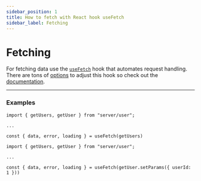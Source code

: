 ```yaml
---
sidebar_position: 1
title: How to fetch with React hook useFetch
sidebar_label: Fetching
---
```


# Fetching

For fetching data use the [`useFetch`](/documentation/04-react/02-core/use-fetch.mdx) hook that automates request
handling. There are tons of [options](/documentation/04-react/02-core/use-fetch.mdx#options) to adjust this hook so check
out the [documentation](/documentation/04-react/02-core/use-fetch.mdx).

---

### Examples

```tsx
import { getUsers, getUser } from "server/user";

...

const { data, error, loading } = useFetch(getUsers)

```

```tsx
import { getUsers, getUser } from "server/user";

...

const { data, error, loading } = useFetch(getUser.setParams({ userId: 1 }))

```
